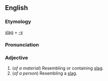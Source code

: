== English ==

=== Etymology ===
[[slag]] + [[-y]]

===Pronunciation===
{{IPA|slægiː}}

=== Adjective ===
{{en-adj|slaggier|slaggiest}}
#(''of a material'') Resembling or containing [[slag]].
#(''of a person'') Resembling a [[slag]].